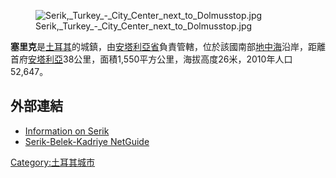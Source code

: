 [[Image:Serik,_Turkey__-_City_Center_next_to_Dolmusstop.jpg|right]]

'''塞里克'''是[[土耳其|土耳其]]的城鎮，由[[安塔利亞省|安塔利亞省]]負責管轄，位於該國南部[[地中海|地中海]]沿岸，距離首府[[安塔利亞|安塔利亞]]38公里，面積1,550平方公里，海拔高度26米，2010年人口52,647。

==外部連結==
* [https://web.archive.org/web/20120329135014/http://www.antalyacity.info/serik.php Information on Serik]
* [https://web.archive.org/web/20100620065028/http://www.serik.gen.tr/ Serik-Belek-Kadriye NetGuide]

{{Turkey-geo-stub}}
[[Category:土耳其城市|Category:土耳其城市]]